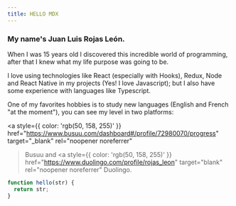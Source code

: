 ```yaml
---
title: HELLO MDX
---
```


### My name's Juan Luis Rojas León.

When I was 15 years old I discovered this incredible world of programming, after that I knew what my life purpose was going to be.

I love using technologies like React (especially with Hooks), Redux, Node and React Native in my projects (Yes! I love Javascript); but I also have some experience with languages like Typescript.

One of my favorites hobbies is to study new languages (English and French "at the moment"), you can see my level in two platforms: 

<a style={{ color: 'rgb(50, 158, 255)' }}
  href="https://www.busuu.com/dashboard#/profile/72980070/progress"
  target="_blank"
  rel="noopener noreferrer"
>Busuu</a> and 
<a style={{ color: 'rgb(50, 158, 255)' }}
  href="https://www.duolingo.com/profile/rojas_leon"
  target="blank"
  rel="noopener noreferrer"
> Duolingo</a>.

```javascript
function hello(str) {
  return str;
}
```